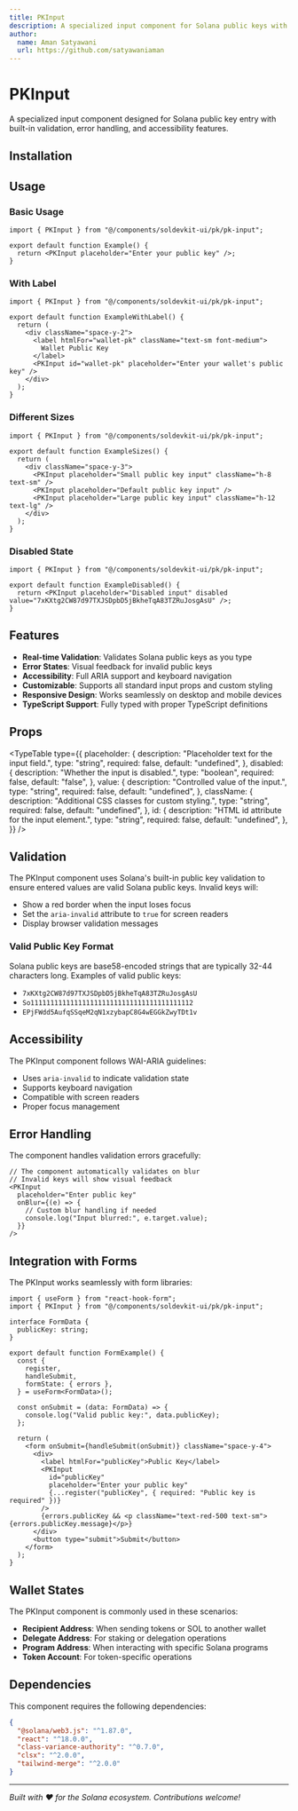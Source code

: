 ```yaml
---
title: PKInput
description: A specialized input component for Solana public keys with built-in validation and error handling.
author:
  name: Aman Satyawani
  url: https://github.com/satyawaniaman
---
```


<ComponentPreview name="pk-input-demo" />

# PKInput

A specialized input component designed for Solana public key entry with built-in validation, error handling, and accessibility features.

## Installation

<ComponentInstallation name="pk-input" />

## Usage

### Basic Usage

```tsx
import { PKInput } from "@/components/soldevkit-ui/pk/pk-input";

export default function Example() {
  return <PKInput placeholder="Enter your public key" />;
}
```

### With Label

```tsx
import { PKInput } from "@/components/soldevkit-ui/pk/pk-input";

export default function ExampleWithLabel() {
  return (
    <div className="space-y-2">
      <label htmlFor="wallet-pk" className="text-sm font-medium">
        Wallet Public Key
      </label>
      <PKInput id="wallet-pk" placeholder="Enter your wallet's public key" />
    </div>
  );
}
```

### Different Sizes

```tsx
import { PKInput } from "@/components/soldevkit-ui/pk/pk-input";

export default function ExampleSizes() {
  return (
    <div className="space-y-3">
      <PKInput placeholder="Small public key input" className="h-8 text-sm" />
      <PKInput placeholder="Default public key input" />
      <PKInput placeholder="Large public key input" className="h-12 text-lg" />
    </div>
  );
}
```

### Disabled State

```tsx
import { PKInput } from "@/components/soldevkit-ui/pk/pk-input";

export default function ExampleDisabled() {
  return <PKInput placeholder="Disabled input" disabled value="7xKXtg2CW87d97TXJSDpbD5jBkheTqA83TZRuJosgAsU" />;
}
```

## Features

- **Real-time Validation**: Validates Solana public keys as you type
- **Error States**: Visual feedback for invalid public keys
- **Accessibility**: Full ARIA support and keyboard navigation
- **Customizable**: Supports all standard input props and custom styling
- **Responsive Design**: Works seamlessly on desktop and mobile devices
- **TypeScript Support**: Fully typed with proper TypeScript definitions

## Props

<TypeTable
  type={{
    placeholder: {
      description: "Placeholder text for the input field.",
      type: "string",
      required: false,
      default: "undefined",
    },
    disabled: {
      description: "Whether the input is disabled.",
      type: "boolean",
      required: false,
      default: "false",
    },
    value: {
      description: "Controlled value of the input.",
      type: "string",
      required: false,
      default: "undefined",
    },
    className: {
      description: "Additional CSS classes for custom styling.",
      type: "string",
      required: false,
      default: "undefined",
    },
    id: {
      description: "HTML id attribute for the input element.",
      type: "string",
      required: false,
      default: "undefined",
    },
  }}
/>

## Validation

The PKInput component uses Solana's built-in public key validation to ensure entered values are valid Solana public keys. Invalid keys will:

- Show a red border when the input loses focus
- Set the `aria-invalid` attribute to `true` for screen readers
- Display browser validation messages

### Valid Public Key Format

Solana public keys are base58-encoded strings that are typically 32-44 characters long. Examples of valid public keys:

- `7xKXtg2CW87d97TXJSDpbD5jBkheTqA83TZRuJosgAsU`
- `So11111111111111111111111111111111111111112`
- `EPjFWdd5AufqSSqeM2qN1xzybapC8G4wEGGkZwyTDt1v`

## Accessibility

The PKInput component follows WAI-ARIA guidelines:

- Uses `aria-invalid` to indicate validation state
- Supports keyboard navigation
- Compatible with screen readers
- Proper focus management

## Error Handling

The component handles validation errors gracefully:

```tsx
// The component automatically validates on blur
// Invalid keys will show visual feedback
<PKInput
  placeholder="Enter public key"
  onBlur={(e) => {
    // Custom blur handling if needed
    console.log("Input blurred:", e.target.value);
  }}
/>
```

## Integration with Forms

The PKInput works seamlessly with form libraries:

```tsx
import { useForm } from "react-hook-form";
import { PKInput } from "@/components/soldevkit-ui/pk/pk-input";

interface FormData {
  publicKey: string;
}

export default function FormExample() {
  const {
    register,
    handleSubmit,
    formState: { errors },
  } = useForm<FormData>();

  const onSubmit = (data: FormData) => {
    console.log("Valid public key:", data.publicKey);
  };

  return (
    <form onSubmit={handleSubmit(onSubmit)} className="space-y-4">
      <div>
        <label htmlFor="publicKey">Public Key</label>
        <PKInput
          id="publicKey"
          placeholder="Enter your public key"
          {...register("publicKey", { required: "Public key is required" })}
        />
        {errors.publicKey && <p className="text-red-500 text-sm">{errors.publicKey.message}</p>}
      </div>
      <button type="submit">Submit</button>
    </form>
  );
}
```

## Wallet States

The PKInput component is commonly used in these scenarios:

- **Recipient Address**: When sending tokens or SOL to another wallet
- **Delegate Address**: For staking or delegation operations
- **Program Address**: When interacting with specific Solana programs
- **Token Account**: For token-specific operations

## Dependencies

This component requires the following dependencies:

```json
{
  "@solana/web3.js": "^1.87.0",
  "react": "^18.0.0",
  "class-variance-authority": "^0.7.0",
  "clsx": "^2.0.0",
  "tailwind-merge": "^2.0.0"
}
```

---

_Built with ❤️ for the Solana ecosystem. Contributions welcome!_
